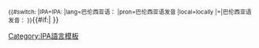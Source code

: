 <onlyinclude><small>{{#switch: {{{2}}}|IPA=IPA:&nbsp;|lang=巴伦西亚语：&nbsp;|pron=巴伦西亚语发音&nbsp;|local=locally&nbsp;|=|巴伦西亚语发音：&nbsp;}}</small>{{IPA|[[Help:IPA/Catalan|[{{{1}}}]]]}}{{#if:{{{3|}}}|{{IPA audio link|{{{3}}} }} }}</onlyinclude>
<noinclude>{{documentation|Template:Usage of IPA templates}}

[[Category:IPA語言模板]]
</noinclude>